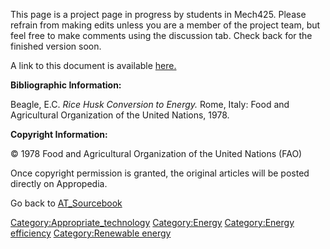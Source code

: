 This page is a project page in progress by students in Mech425. Please refrain from making edits unless you are a member of the project team, but feel free to make comments using the discussion tab. Check back for the finished version soon. 


A link to this document is available [http://www.cd3wd.com/cd3wd_40/JF/425/20-456.pdf here.]


'''Bibliographic Information:''' 

Beagle, E.C. ''Rice Husk Conversion to Energy.'' Rome, Italy: Food and Agricultural Organization of the United Nations, 1978.
 

'''Copyright Information:''' 

© 1978 Food and Agricultural Organization of the United Nations (FAO)


Once copyright permission is granted, the original articles will be posted directly on Appropedia. 




Go back to [[AT_Sourcebook]]

[[Category:Appropriate_technology]]
[[Category:Energy]]
[[Category:Energy efficiency]]
[[Category:Renewable energy]]